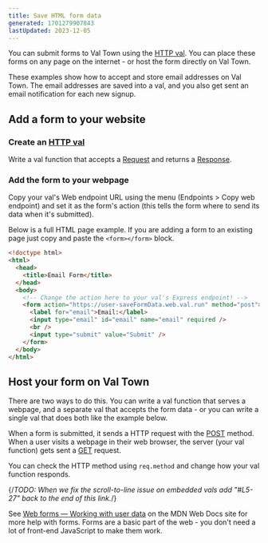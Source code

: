 ```yaml
---
title: Save HTML form data
generated: 1701279907843
lastUpdated: 2023-12-05
---
```



You can submit forms to Val Town using the [HTTP val](/types/http). You can
place these forms on any page on the internet - or host the form directly on Val
Town.

These examples show how to accept and store email addresses on Val Town. The
email addresses are saved into a val, and you also get sent an email
notification for each new signup.

## Add a form to your website

### Create an [HTTP val](/types/http)

Write a val function that accepts a
[Request](https://developer.mozilla.org/en-US/docs/web/api/request) and returns
a [Response](https://developer.mozilla.org/en-US/docs/web/api/response).

<Val url="https://www.val.town/embed/maxm/saveFormDataExample?v=1" />

### Add the form to your webpage

Copy your val's Web endpoint URL using the menu (Endpoints > Copy web endpoint)
and set it as the form's action (this tells the form where to send its data when
it's submitted).

Below is a full HTML page example. If you are adding a form to an existing page
just copy and paste the `<form></form>` block.

```html
<!doctype html>
<html>
  <head>
    <title>Email Form</title>
  </head>
  <body>
    <!-- Change the action here to your val's Express endpoint! -->
    <form action="https://user-saveFormData.web.val.run" method="post">
      <label for="email">Email:</label>
      <input type="email" id="email" name="email" required />
      <br />
      <input type="submit" value="Submit" />
    </form>
  </body>
</html>
```

## Host your form on Val Town

There are two ways to do this. You can write a val function that serves a
webpage, and a separate val that accepts the form data - or you can write a
single val that does both like the example below.

When a form is submitted, it sends a HTTP request with the
[POST](https://developer.mozilla.org/en-US/docs/Web/HTTP/Methods/POST) method.
When a user visits a webpage in their web browser, the server (your val
function) gets sent a
[GET](https://developer.mozilla.org/en-US/docs/Web/HTTP/Methods/GET) request.

You can check the HTTP method using `req.method` and change how your val
function responds.

{/*TODO: When we fix the scroll-to-line issue on embedded vals add "#L5-27" back to the end of this link.*/}

<Val url="https://www.val.town/embed/maxm/saveFormDataExample?v=2" />

See [Web forms — Working with user data](https://developer.mozilla.org/en-US/docs/Learn/Forms)
on the MDN Web Docs site for more help with forms. Forms are a basic part of
the web - you don't need a lot of front-end JavaScript to make them work.
